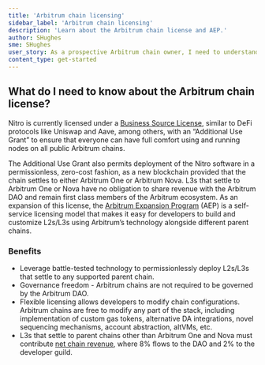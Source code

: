 ```yaml
---
title: 'Arbitrum chain licensing'
sidebar_label: 'Arbitrum chain licensing'
description: 'Learn about the Arbitrum chain license and AEP.'
author: SHughes
sme: SHughes
user_story: As a prospective Arbitrum chain owner, I need to understand the Arbitrum chain license.
content_type: get-started
---
```


## What do I need to know about the Arbitrum chain license?

Nitro is currently licensed under a [Business Source License](https://github.com/OffchainLabs/nitro/blob/master/LICENSE.md), similar to DeFi protocols like
Uniswap and Aave, among others, with an “Additional Use Grant” to ensure that everyone can have full comfort using and running nodes on all public Arbitrum
chains.

The Additional Use Grant also permits deployment of the Nitro software in a permissionless, zero-cost fashion, as a new blockchain provided that the chain
settles to either Arbitrum One or Arbitrum Nova. L3s that settle to Arbitrum One or Nova have no obligation to share revenue with the Arbitrum DAO and remain
first class members of the Arbitrum ecosystem. As an expansion of this license, the
[Arbitrum Expansion Program](https://docs.arbitrum.foundation/aep/ArbitrumExpansionProgramTerms.pdf) (AEP) is a self-service licensing model that makes it easy
for developers to build and customize L2s/L3s using Arbitrum’s technology alongside different parent chains.

### Benefits

- Leverage battle-tested technology to permissionlessly deploy L2s/L3s that settle to any supported parent chain.
- Governance freedom - Arbitrum chains are not required to be governed by the Arbitrum DAO.
- Flexible licensing allows developers to modify chain configurations. Arbitrum chains are free to modify any part of the stack, including implementation of
  custom gas tokens, alternative DA integrations, novel sequencing mechanisms, account abstraction, altVMs, etc.
- L3s that settle to parent chains other than Arbitrum One and Nova must contribute
  [net chain revenue](/launch-arbitrum-chain/configure-your-chain/advanced-configurations/aep-fee-router/calculate-aep-fees#calculating-aep-fees), where 8%
  flows to the DAO and 2% to the developer guild.
